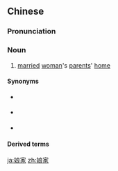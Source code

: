 ==Chinese==
{{zh-forms}}

===Pronunciation===
{{zh-pron
|m=niángjiā,tl=y
|c=noeng4 gaa1
|mn=qz,xm:niû-ke/zz:niô͘-kee
|cat=n
}}

===Noun===
{{zh-noun}}

# [[married]] [[woman]]'s [[parents]]' [[home]]

====Synonyms====
* {{qualifier|Min Nan}} {{zh-l|後頭}}
* {{qualifier|Min Nan}} {{zh-l|後頭厝}}
* {{qualifier|Cantonese|Hakka|Min}} {{zh-l|外家}}

====Derived terms====
{{zh-der|回娘家}}

[[ja:娘家]]
[[zh:娘家]]